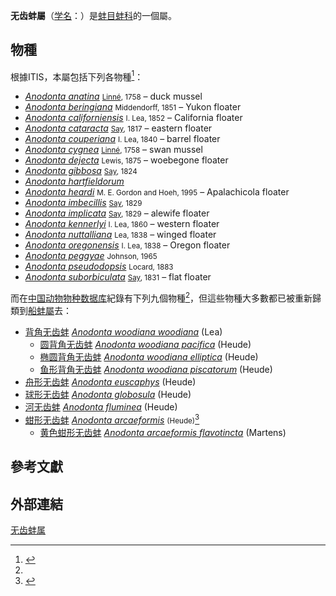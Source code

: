 {{distinguish|無齒蛤屬}}
{{Automatic taxobox
| fossil_range = {{fossil_range|[[白垩纪|白垩纪]]|現在}}
| image = Anodonta anatina1.jpg
| image_caption = 一隻''[[Anodonta_anatina|Anodonta anatina]]''的活體 
| taxon = Anodonta
| authority = [[Lamarck|Lamarck]], 1799
}}

'''无齿蚌屬'''（[[学名|学名]]：{{lang|la|''Anodonta''}}）是[[蚌目|蚌目]][[蚌科|蚌科]]的一個屬。

==物種==
根據ITIS，本屬包括下列各物種<ref name=ITIS_79930>{{ITIS |id=79930 |title=''Anodonta''}}</ref>：
* ''[[Anodonta_anatina|Anodonta anatina]]'' <small>[[Linné|Linné]], 1758</small> – duck mussel
* ''[[Anodonta_beringiana|Anodonta beringiana]]'' <small>Middendorff, 1851</small> – Yukon floater
* ''[[Anodonta_californiensis|Anodonta californiensis]]'' <small>I. Lea, 1852</small> – California floater
* ''[[Anodonta_cataracta|Anodonta cataracta]]'' <small>[[Thomas_Say|Say]], 1817</small> – eastern floater
* ''[[Anodonta_couperiana|Anodonta couperiana]]'' <small>I. Lea, 1840</small> – barrel floater
* ''[[Anodonta_cygnea|Anodonta cygnea]]'' <small>[[Linné|Linné]], 1758</small> – swan mussel
* ''[[Anodonta_dejecta|Anodonta dejecta]]'' <small>Lewis, 1875</small> – woebegone floater
* ''[[Anodonta_gibbosa|Anodonta gibbosa]]'' <small>[[Thomas_Say|Say]], 1824</small>
* ''[[Anodonta_hartfieldorum|Anodonta hartfieldorum]]'' 
* ''[[Anodonta_heardi|Anodonta heardi]]'' <small>M. E. Gordon and Hoeh, 1995</small> – Apalachicola floater
* ''[[Anodonta_imbecillis|Anodonta imbecillis]]'' <small>[[Thomas_Say|Say]], 1829</small>
* ''[[Anodonta_implicata|Anodonta implicata]]'' <small>[[Thomas_Say|Say]], 1829</small> – alewife floater
* ''[[Anodonta_kennerlyi|Anodonta kennerlyi]]'' <small>I. Lea, 1860</small> – western floater
* ''[[Anodonta_nuttalliana|Anodonta nuttalliana]]'' <small>Lea, 1838</small> – winged floater
* ''[[Anodonta_oregonensis|Anodonta oregonensis]]'' <small>I. Lea, 1838</small> – Oregon floater
* ''[[Anodonta_peggyae|Anodonta peggyae]]'' <small>Johnson, 1965</small>
* ''[[Anodonta_pseudodopsis|Anodonta pseudodopsis]]'' <small>Locard, 1883</small>
* ''[[Anodonta_suborbiculata|Anodonta suborbiculata]]'' <small>[[Thomas_Say|Say]], 1831</small> – flat floater

而在[[中国动物物种数据库|中国动物物种数据库]]紀錄有下列九個物種<ref name="bioinfo" />，但這些物種大多數都已被重新歸類到[[船蚌屬|船蚌屬]]去：
* [[背角无齿蚌|背角无齿蚌]] ''[[Anodonta_woodiana_woodiana|Anodonta woodiana woodiana]]'' (Lea)
** [[圆背角无齿蚌|圆背角无齿蚌]] ''[[Anodonta_woodiana_pacifica|Anodonta woodiana pacifica]]'' (Heude)
** [[椭圆背角无齿蚌|椭圆背角无齿蚌]] ''[[Anodonta_woodiana_elliptica|Anodonta woodiana elliptica]]'' (Heude)
** [[鱼形背角无齿蚌|鱼形背角无齿蚌]] ''[[Anodonta_woodiana_piscatorum|Anodonta woodiana piscatorum]]'' (Heude)
* [[舟形无齿蚌|舟形无齿蚌]] ''[[Anodonta_euscaphys|Anodonta euscaphys]]'' (Heude)
* [[球形无齿蚌|球形无齿蚌]] ''[[Anodonta_globosula|Anodonta globosula]]'' (Heude)
* [[河无齿蚌|河无齿蚌]] ''[[Anodonta_fluminea|Anodonta fluminea]]'' (Heude)
* [[蚶形无齿蚌|蚶形无齿蚌]] ''[[Anodonta_arcaeformis|Anodonta arcaeformis]]'' <small>(Heude)</small><ref name='id11295'>{{cite web| url =http://www.bioinfo.cn/db05/BjdwSpecies.php?action=view&id=11295| title =蚶形无齿蚌| work =《中国动物物种编目数据库》| publisher =中国科学院微生物研究所| author =中国科学院动物研究所| accessdate =2009-04-28| deadurl =yes| archiveurl =https://web.archive.org/web/20160305003023/http://www.bioinfo.cn/db05/BjdwSpecies.php?action=view&id=11295| archivedate =2016-03-05}}</ref>
** [[黄色蚶形无齿蚌|黄色蚶形无齿蚌]] ''[[Anodonta_arcaeformis_flavotincta|Anodonta arcaeformis flavotincta]]'' (Martens)

==參考文獻==
{{reflist |refs=
<ref name="bioinfo">{{cite web
 |url         = http://www.bioinfo.cn/db05/BjdwSpecies.php?action=search&orders=&mm=&suborder=&ym=&km=&family=&yk=&subfamily=&sm=&genus=Anodonta&subgenus=&ys=&species=&subsp=&author=&dmr=&nd=&zwm=&mscd=&suming=&eng_name=&sj=&gnfb=&gwfb=&bhjb=&ty=&offset=30&logic=OR&type=B&orderName=&orderType=ASC
 |archiveurl  = https://web.archive.org/web/20170323235531/http://www.bioinfo.cn/db05/BjdwSpecies.php?action=search&orders=&mm=&suborder=&ym=&km=&family=&yk=&subfamily=&sm=&genus=Anodonta&subgenus=&ys=&species=&subsp=&author=&dmr=&nd=&zwm=&mscd=&suming=&eng_name=&sj=&gnfb=&gwfb=&bhjb=&ty=&offset=30&logic=OR&type=B&orderName=&orderType=ASC
 |title       = 中国动物物种数据库：Anodonta
 |archivedate = 2017-03-23
 |accessdate  = 2017-07-20
 |language    = zh-hans
 |deadurl     = yes
}}</ref>
}}

==外部連結==
{{commons category|Anodonta}}
{{Taxonbar|from=Q1768065}}

[[Category:无齿蚌属|]]
